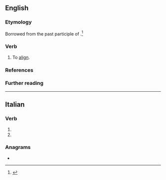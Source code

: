==English==

===Etymology===
Borrowed from the past participle of {{bor|en|it|allineare}}.<ref>{{R:OED Online|pos=''v.''|id=5314|date=September 2021}}</ref>

===Verb===
{{en-verb}}

# To [[align]].
#: {{rfquotek|en|Herschel}}

===References===
<references/>

===Further reading===
{{Webster 1913}}

----

==Italian==

===Verb===
{{head|it|verb form|cat2=past participle forms}}

# {{inflection of|it|allineare||2|p|pres|indc|;|2|p|impr}}
# {{feminine plural of|it|allineato}}

===Anagrams===
* {{anagrams|it|a=aaeeillnt|alleniate|anelliate}}